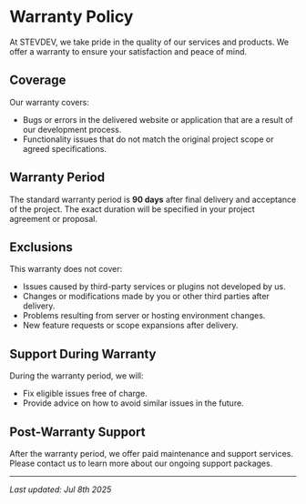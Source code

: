 # Warranty Policy

At STEVDEV, we take pride in the quality of our services and products. We offer a warranty to ensure your satisfaction and peace of mind.

## Coverage

Our warranty covers:

- Bugs or errors in the delivered website or application that are a result of our development process.
- Functionality issues that do not match the original project scope or agreed specifications.

## Warranty Period

The standard warranty period is **90 days** after final delivery and acceptance of the project. The exact duration will be specified in your project agreement or proposal.

## Exclusions

This warranty does not cover:

- Issues caused by third-party services or plugins not developed by us.
- Changes or modifications made by you or other third parties after delivery.
- Problems resulting from server or hosting environment changes.
- New feature requests or scope expansions after delivery.

## Support During Warranty

During the warranty period, we will:

- Fix eligible issues free of charge.
- Provide advice on how to avoid similar issues in the future.

## Post-Warranty Support

After the warranty period, we offer paid maintenance and support services. Please contact us to learn more about our ongoing support packages.

---

_Last updated: Jul 8th 2025_